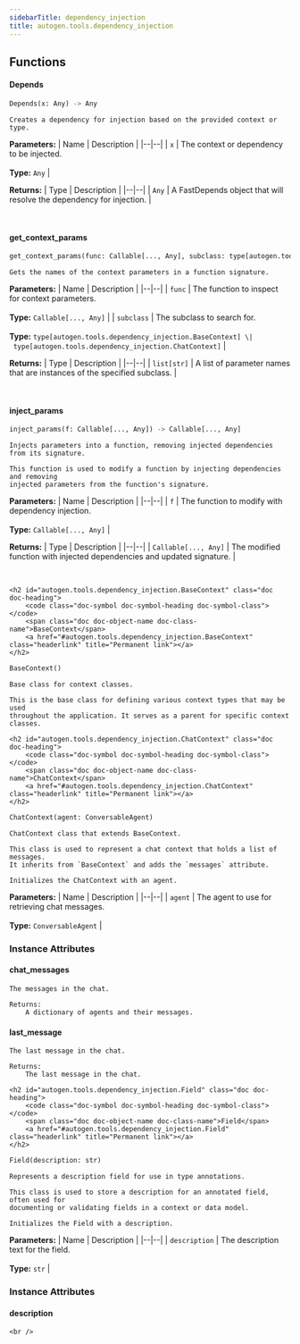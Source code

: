 ```yaml
---
sidebarTitle: dependency_injection
title: autogen.tools.dependency_injection
---
```


## Functions

<code class="doc-symbol doc-symbol-heading doc-symbol-function"></code>
#### Depends
<a href="#autogen.tools.dependency_injection..Depends" class="headerlink" title="Permanent link"></a>

```python
Depends(x: Any) -> Any
```

    Creates a dependency for injection based on the provided context or type.

<b>Parameters:</b>
| Name | Description |
|--|--|
| `x` | The context or dependency to be injected.<br/><br/>**Type:** `Any` |

<b>Returns:</b>
| Type | Description |
|--|--|
| `Any` | A FastDepends object that will resolve the dependency for injection. |

<br />

<code class="doc-symbol doc-symbol-heading doc-symbol-function"></code>
#### get_context_params
<a href="#autogen.tools.dependency_injection..get_context_params" class="headerlink" title="Permanent link"></a>

```python
get_context_params(func: Callable[..., Any], subclass: type[autogen.tools.dependency_injection.BaseContext] | type[autogen.tools.dependency_injection.ChatContext]) -> list[str]
```

    Gets the names of the context parameters in a function signature.

<b>Parameters:</b>
| Name | Description |
|--|--|
| `func` | The function to inspect for context parameters.<br/><br/>**Type:** `Callable[..., Any]` |
| `subclass` | The subclass to search for.<br/><br/>**Type:** `type[autogen.tools.dependency_injection.BaseContext] \| type[autogen.tools.dependency_injection.ChatContext]` |

<b>Returns:</b>
| Type | Description |
|--|--|
| `list[str]` | A list of parameter names that are instances of the specified subclass. |

<br />

<code class="doc-symbol doc-symbol-heading doc-symbol-function"></code>
#### inject_params
<a href="#autogen.tools.dependency_injection..inject_params" class="headerlink" title="Permanent link"></a>

```python
inject_params(f: Callable[..., Any]) -> Callable[..., Any]
```

    Injects parameters into a function, removing injected dependencies from its signature.
    
    This function is used to modify a function by injecting dependencies and removing
    injected parameters from the function's signature.

<b>Parameters:</b>
| Name | Description |
|--|--|
| `f` | The function to modify with dependency injection.<br/><br/>**Type:** `Callable[..., Any]` |

<b>Returns:</b>
| Type | Description |
|--|--|
| `Callable[..., Any]` | The modified function with injected dependencies and updated signature. |

<br />

    <h2 id="autogen.tools.dependency_injection.BaseContext" class="doc doc-heading">
        <code class="doc-symbol doc-symbol-heading doc-symbol-class"></code>
        <span class="doc doc-object-name doc-class-name">BaseContext</span>
        <a href="#autogen.tools.dependency_injection.BaseContext" class="headerlink" title="Permanent link"></a>
    </h2>

```python
BaseContext()
```

    Base class for context classes.
    
    This is the base class for defining various context types that may be used
    throughout the application. It serves as a parent for specific context classes.

    <h2 id="autogen.tools.dependency_injection.ChatContext" class="doc doc-heading">
        <code class="doc-symbol doc-symbol-heading doc-symbol-class"></code>
        <span class="doc doc-object-name doc-class-name">ChatContext</span>
        <a href="#autogen.tools.dependency_injection.ChatContext" class="headerlink" title="Permanent link"></a>
    </h2>

```python
ChatContext(agent: ConversableAgent)
```

    ChatContext class that extends BaseContext.
    
    This class is used to represent a chat context that holds a list of messages.
    It inherits from `BaseContext` and adds the `messages` attribute.
    
    Initializes the ChatContext with an agent.

<b>Parameters:</b>
| Name | Description |
|--|--|
| `agent` | The agent to use for retrieving chat messages.<br/><br/>**Type:** `ConversableAgent` |

### Instance Attributes

<code class="doc-symbol doc-symbol-heading doc-symbol-attribute"></code>
#### chat_messages
<a href="#autogen.tools.dependency_injection.ChatContext.chat_messages" class="headerlink" title="Permanent link"></a>

    The messages in the chat.
    
    Returns:
        A dictionary of agents and their messages.

<code class="doc-symbol doc-symbol-heading doc-symbol-attribute"></code>
#### last_message
<a href="#autogen.tools.dependency_injection.ChatContext.last_message" class="headerlink" title="Permanent link"></a>

    The last message in the chat.
    
    Returns:
        The last message in the chat.

    <h2 id="autogen.tools.dependency_injection.Field" class="doc doc-heading">
        <code class="doc-symbol doc-symbol-heading doc-symbol-class"></code>
        <span class="doc doc-object-name doc-class-name">Field</span>
        <a href="#autogen.tools.dependency_injection.Field" class="headerlink" title="Permanent link"></a>
    </h2>

```python
Field(description: str)
```

    Represents a description field for use in type annotations.
    
    This class is used to store a description for an annotated field, often used for
    documenting or validating fields in a context or data model.
    
    Initializes the Field with a description.

<b>Parameters:</b>
| Name | Description |
|--|--|
| `description` | The description text for the field.<br/><br/>**Type:** `str` |

### Instance Attributes

<code class="doc-symbol doc-symbol-heading doc-symbol-attribute"></code>
#### description
<a href="#autogen.tools.dependency_injection.Field.description" class="headerlink" title="Permanent link"></a>

    <br />